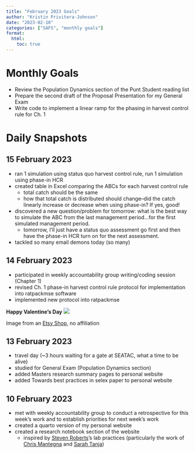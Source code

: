 ```yaml
---
title: "February 2023 Goals"
author: "Kristin Privitera-Johnson"
date: "2023-02-10"
categories: ["SAFS", "monthly goals"]
format:
  html:
    toc: true
---
```


# Monthly Goals
- Review the Population Dynamics section of the Punt Student reading list
- Prepare the second draft of the Proposal Presentation for my General Exam
- Write code to implement a linear ramp for the phasing in harvest control rule for Ch. 1

# Daily Snapshots

## 15 February 2023

- ran 1 simulation using status quo harvest control rule, run 1 simulation using phase-in HCR
- created table in Excel comparing the ABCs for each harvest control rule
  - total catch should be the same
  - how that total catch is distributed should change--did the catch linearly increase or decrease when using phase-in? If yes, good!
- discovered a new question/problem for tomorrow: what is the best way to simulate the ABC from the last management period...for the first simulated management period.
  - tomorrow, I'll just have a status quo assessment go first and then have the phase-in HCR turn on for the next assessment.
- tackled so many email demons today (so many)

## 14 February 2023

- participated in weekly accountability group writing/coding session (Chapter 1)
- revised Ch. 1 phase-in harvest control rule protocol for implementation into ratpackmse software
- implemented new protocol into ratpackmse 

**Happy Valentine's Day** 
![](valentine.png)

Image from an [Etsy Shop](https://www.etsy.com/uk/listing/592099432/you-light-up-my-life-angler-fish), no affiliation

## 13 February 2023

- travel day (~3 hours waiting for a gate at SEATAC, what a time to be alive)
- studied for General Exam (Population Dynamics section)
- added Masters research summary pages to personal website
- added Towards best practices in selex paper to personal website

## 10 February 2023

- met with weekly accountability group to conduct a retrospective for this week's work and to establish priorities for next week's work
- created a quarto version of my personal website
- created a research notebook section of the website
    - inspired by [Steven Roberts](https://sr320.github.io/)'s lab practices (particularly the work of [Chris Mantegna](https://chrismantegna.github.io/) and [Sarah Tanja](https://sarahtanja.github.io/lab-book/))